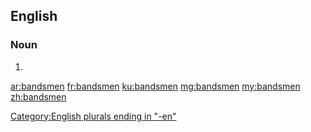 ==English==

===Noun===
{{head|en|plural}}

# {{plural of|bandsman|lang=en|nocat=1}}

[[Category:English plurals ending in "-en"]]

[[ar:bandsmen]]
[[fr:bandsmen]]
[[ku:bandsmen]]
[[mg:bandsmen]]
[[my:bandsmen]]
[[zh:bandsmen]]